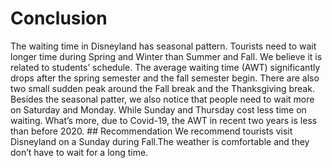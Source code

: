 # Conclusion
The waiting time in Disneyland has seasonal pattern. Tourists need to wait longer time during Spring and Winter than Summer and Fall. We believe it is related to students' schedule. The average waiting time (AWT) significantly drops after the spring semester and the fall semester begin. There are also two small sudden peak around the Fall break and the Thanksgiving break. Besides the seasonal patter, we also notice that people need to wait more on Saturday and Monday. While Sunday and Thursday cost less time on waiting. What's more, due to Covid-19, the AWT in recent two years is less than before 2020.
## Recommendation
We recommend tourists visit Disneyland on a Sunday during Fall.The weather is comfortable and they don't have to wait for a long time.